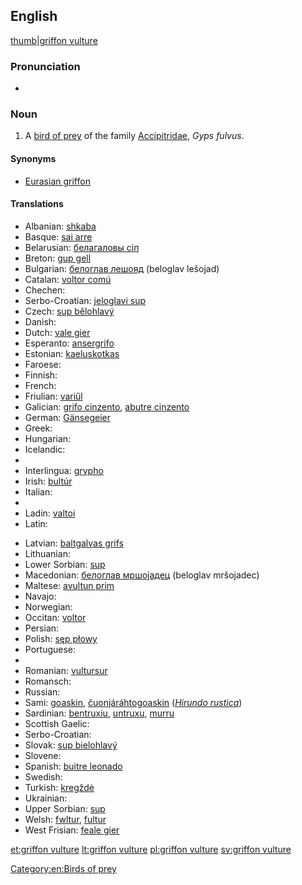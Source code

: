==English==

{{wikipedia}}
[[image:Eagle bokeh II.jpg|thumb|griffon vulture]]

===Pronunciation===
* {{IPA|/ˈɡɹɪfɒn ˈvʌlt͡ʃəɹ/}}

===Noun===
{{en-noun|sg=[[griffon]] [[vulture]]}}

# A [[bird of prey]] of the family [[Accipitridae]], ''Gyps fulvus''.

====Synonyms====
* [[Eurasian griffon]]
{{clear}}

====Translations====
{{rfc-tsort|duplicate language: Serbo-Croatian}}
{{trans-top|''Gyps fulvus''}}
* Albanian: [[shkaba]]
* Basque: [[sai arre]]
* Belarusian: [[белагаловы сіп]]
* Breton: [[gup gell]]
* Bulgarian: [[белоглав лешояд]] (beloglav lešojad)
* Catalan: [[voltor comú]]
* Chechen: {{tø|ce|кIайн корта болу аьрзу}}
* Serbo-Croatian: [[jeloglavi sup]]
* Czech: [[sup bělohlavý]]
* Danish: {{t-|da|gåsegrib}}
* Dutch: [[vale gier]] {{m}}
* Esperanto: [[ansergrifo]]
* Estonian: [[kaeluskotkas]]
* Faroese: {{t-|fo|gammur}}
* Finnish: {{t-|fi|hanhikorppikotka}}
* French: {{t+|fr|vautour fauve|m}}
* Friulian: [[variűl]]
* Galician: [[grifo cinzento]], [[abutre cinzento]]
* German: [[Gänsegeier]] {{m}}
* Greek: {{t+|el|όρνιο|tr=órnio}}
* Hungarian: {{t+|hu|swallow}}
* Icelandic: {{t+|is|gammur}}
* {{trreq|id}}
* Interlingua: [[grypho]] {{m}}
* Irish: [[bultúr]]
* Italian: {{t+|it|avvoltoio}}
* {{trreq|ja}}
* Ladin: [[valtoi]]
* Latin: {{t-|la|Gyps fulvus}}
{{trans-mid}}
* Latvian: [[baltgalvas grifs]]
* Lithuanian: {{t+|lt|grifas|xs=Lithuanian}}
* Lower Sorbian: [[sup]]
* Macedonian: [[белоглав мршоjадец]] (beloglav mršojadec)
* Maltese: [[avultun prim]]
* Navajo: {{tø|nv|tsétah jeeshóóʼ łibáhí}}
* Norwegian: {{t-|no|gåsegribb}}
* Occitan: [[voltor]]
* Persian: {{t+|fa|دال|tr=dâl|xs=Persian}}
* Polish: [[sęp płowy]]
* Portuguese: {{t+|pt|grifo|m}}
* {{trreq|rom}}
* Romanian: [[vultursur]]
* Romansch: {{t-|rm|tschess cularin|xs=Romansch}}
* Russian: {{t-|ru|белоголовый сип|m|tr=belogólovyj sip}}
* Sami: [[goaskin]], [[čuonjáráhtogoaskin]] (''[[Hirundo rustica]]'')
* Sardinian: [[bentruxiu]], [[untruxu]], [[murru]]
* Scottish Gaelic: {{t-|gd|fang|f|xs=Scottish Gaelic}}
* Serbo-Croatian: {{t|sh|белоглави суп|tr=[[bjeloglavi sup]]|sc=Cyrl}}
* Slovak: [[sup bielohlavý]]
* Slovene: {{t-|sl|beloglavi jastreb}}
* Spanish: [[buitre leonado]] {{m}}
* Swedish: {{t+|sv|gåsgam}}
* Turkish: [[kregždė]]
* Ukrainian: {{t-|uk|вольт|tr=vol’t|xs=Ukrainian}}
* Upper Sorbian: [[sup]]
* Welsh: [[fwltur]], [[fultur]]
* West Frisian: [[feale gier]]
{{trans-bottom}}

[[Category:en:Birds of prey]]

[[et:griffon vulture]]
[[lt:griffon vulture]]
[[pl:griffon vulture]]
[[sv:griffon vulture]]